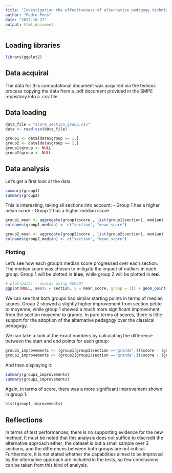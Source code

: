 ```yaml
---
title: "Investigation the effectiveness of alternative pedagogy techniques in a group of students"
author: "Pedro Pons"
date: "2022-10-27"
output: html_document
---
```

## Loading libraries
```r
library(ggplot2)
```


## Data acquiral

The data for this computational document was acquired via the tedious process copying the data from a .pdf document provided in the SMPE repository into a .csv file.

## Data loading
```r
data_file = "score_section_group.csv"	
data <- read.csv(data_file)

group1 <- data[data$group == 1,]
group2 <- data[data$group == 2,]
group1$group <- NULL
group2$group <- NULL
```

## Data analysis

Let's get a first look at the data
```r
summary(group1)
summary(group2)
```

This is interesting, taking all sections into account:
- Group 1 has a higher mean score 
- Group 2 has a higher median score

```r
group1_mean <- aggregate(group1$score , list(group1$section), median)
colnames(group1_median) <- c("section", "mean_score")

group2_mean <- aggregate(group2$score , list(group2$section), median)
colnames(group2_median) <- c("section", "mean_score")
```


### Plotting
Let's see how each group's median score progressed over each section. The median score was chosen to mitigate the impact of outliers in each group. Group 1 will be plotted in **blue**, while group 2 will be plotted in **red**. 

```r
# plot(data) - avoids using GGPLOT
ggplot(NULL, aes(x = section, y = mean_score, group = 1)) + geom_point(data = group1_mean, color = 'blue') + geom_line(data = group1_mean, color='blue') + geom_point(data = group2_mean, color = 'red') + geom_line(data = group2_mean, color='red') + scale_x_discrete(limits = rev)
```

We can see that both groups had similar starting points in terms of median scores. Group 2 showed a slightly higher improvement from section petite to moyenne, while group 1 showed a much more significant improvement from the section moyenne to grande. In pure terms of scores, there is little support for the adoption of the alternative pedagogy over the classical pedagogy.

We can take a look at the exact numbers by calculating the difference between the start and end points for each group:
```r
group1_improvements <- (group1[group1$section =="grande",])$score - (group1[group1$section =="petite",])$score
group2_improvements <- (group2[group2$section =="grande",])$score - (group2[group2$section =="petite",])$score
```

And then displaying it:
```r
summary(group1_improvements)
summary(group2_improvements)
```
Again, in terms of score, there was a more significant improvement shown in group 1.

```r
hist(group1_improvements)
```


## Reflections
In terms of test performances, there is no supporting evidence for the new method. It must be noted that this analysis does not suffice to discredit the alternative approach either; the dataset is but a small sample over 3 sections, and the differences between both groups are not critical. Furthermore, it is not stated whether the capabilities aimed to be improved by the alternative approach are included in the tests, so few conclusions can be taken from this kind of analysis.


